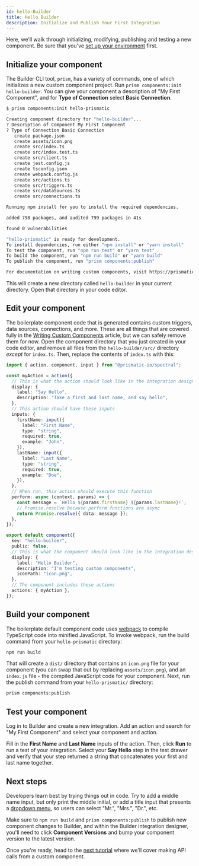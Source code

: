 ```yaml
---
id: hello-Builder
title: Hello Builder
description: Initialize and Publish Your First Integration
---
```




Here, we'll walk through initializing, modifying, publishing and testing a new component.
Be sure that you've [set up your environment](/docs/composer/builder/getting-started/first-custom-component/set-up-environment.mdx) first.

## Initialize your component

The Builder CLI tool, `prism`, has a variety of commands, one of which initializes a new custom component project.
Run `prism components:init hello-builder`. You can give your component a description of "My First Component", and for **Type of Connection** select **Basic Connection**.

```bash title="Initialize a new component"
$ prism components:init hello-prismatic

Creating component directory for "hello-builder"...
? Description of Component My First Component
? Type of Connection Basic Connection
   create package.json
   create assets/icon.png
   create src/index.ts
   create src/index.test.ts
   create src/client.ts
   create jest.config.js
   create tsconfig.json
   create webpack.config.js
   create src/actions.ts
   create src/triggers.ts
   create src/dataSources.ts
   create src/connections.ts

Running npm install for you to install the required dependencies.

added 798 packages, and audited 799 packages in 41s

found 0 vulnerabilities

"hello-prismatic" is ready for development.
To install dependencies, run either "npm install" or "yarn install"
To test the component, run "npm run test" or "yarn test"
To build the component, run "npm run build" or "yarn build"
To publish the component, run "prism components:publish"

For documentation on writing custom components, visit https://prismatic.io/docs/custom-components/writing-custom-components/
```

This will create a new directory called `hello-builder` in your current directory.
Open that directory in your code editor.

## Edit your component

The boilerplate component code that is generated contains custom triggers, data sources, connections, and more.
These are all things that are covered fully in the [Writing Custom Components](/docs/composer/builder/custom-components/writing-custom-components.mdx) article, but we can safely remove them for now.
Open the component directory that you just created in your code editor, and remove all files from the `hello-builder/src/` directory _except_ for `index.ts`.
Then, replace the contents of `index.ts` with this:

```typescript title="index.ts"
import { action, component, input } from "@prismatic-io/spectral";

const myAction = action({
  // This is what the action should look like in the integration designer
  display: {
    label: "Say Hello",
    description: "Take a first and last name, and say hello",
  },
  // This action should have these inputs
  inputs: {
    firstName: input({
      label: "First Name",
      type: "string",
      required: true,
      example: "John",
    }),
    lastName: input({
      label: "Last Name",
      type: "string",
      required: true,
      example: "Doe",
    }),
  },
  // When run, this action should execute this function
  perform: async (context, params) => {
    const message = `Hello ${params.firstName} ${params.lastName}!`;
    // Promise.resolve because perform functions are async
    return Promise.resolve({ data: message });
  },
});

export default component({
  key: "hello-builder",
  public: false,
  // This is what the component should look like in the integration designer
  display: {
    label: "Hello Builder",
    description: "I'm testing custom components",
    iconPath: "icon.png",
  },
  // The component includes these actions
  actions: { myAction },
});
```

<Screenshot
  filename="getting-started/first-custom-component/vscode-index-ts.png"
  maxWidth="700px"
  alt="Screenshot of VS Code editor and a Builder custom component"
  caption="Initialize your custom component"
/>

## Build your component

The boilerplate default component code uses [webpack](https://webpack.js.org/) to compile TypeScript code into minified JavaScript.
To invoke webpack, run the build command from your `hello-prismatic` directory:

```bash
npm run build
```

That will create a `dist/` directory that contains an `icon.png` file for your component (you can swap that out by replacing `assets/icon.png`), and an `index.js` file - the compiled JavaScript code for your component.
Next, run the publish command from your `hello-prismatic/` directory:

```bash
prism components:publish
```

<Screenshot
  filename="getting-started/first-custom-component/vscode-build-publish.png"
  maxWidth="700px"
  alt="Screenshot of VS Code editor building and publishing a custom Builder component"
  caption="Publish your component to your Builder organization"
/>

## Test your component

Log in to Builder and create a new integration.
Add an action and search for "My First Component" and select your component and action.

Fill in the **First Name** and **Last Name** inputs of the action.
Then, click **Run** to run a test of your integration.
Select your **Say Hello** step in the test drawer and verify that your step returned a string that concatenates your first and last name together.

<Screenshot
  filename="getting-started/first-custom-component/say-hello-test.png"
  maxWidth="800px"
  alt="Screenshot of the Hello Builder step results"
/>

## Next steps

Developers learn best by trying things out in code.
Try to add a middle name input, but only print the middle initial, or add a title input that presents a [dropdown menu](/docs/composer/builder/custom-components/writing-custom-components.mdx#dropdown-menu-inputs), so users can select "Mr.", "Mrs.", "Dr.", etc.

Make sure to `npm run build` and `prism components:publish` to publish new component changes to Builder, and within the Builder integration designer, you'll need to click **Component Versions** and bump your component version to the latest version.

Once you're ready, head to the [next tutorial](/docs/composer/builder/custom-components/quickstarts/wrapping-an-api-in-a-component.mdx) where we'll cover making API calls from a custom component.

